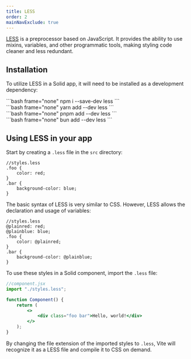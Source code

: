 ```yaml
---
title: LESS
order: 2
mainNavExclude: true
---
```


[LESS](https://lesscss.org/) is a preprocessor based on JavaScript. It provides the ability to use mixins, variables, and other programmatic tools, making styling code cleaner and less redundant.

## Installation

To utilize LESS in a Solid app, it will need to be installed as a development dependency:

<TabsCodeBlocks>
<div id="npm">
```bash frame="none"
npm i --save-dev less
```
</div>

<div id="yarn">```bash frame="none" yarn add --dev less ```</div>

<div id="pnpm">```bash frame="none" pnpm add --dev less ```</div>

<div id="bun">
```bash frame="none"
bun add --dev less
```
</div>
</TabsCodeBlocks>

## Using LESS in your app

Start by creating a `.less` file in the `src` directory:

```less
//styles.less
.foo {
	color: red;
}
.bar {
	background-color: blue;
}
```

The basic syntax of LESS is very similar to CSS. However, LESS allows the declaration and usage of variables:

```less
//styles.less
@plainred: red;
@plainblue: blue;
.foo {
	color: @plainred;
}
.bar {
	background-color: @plainblue;
}
```

To use these styles in a Solid component, import the `.less` file:

```jsx
//component.jsx
import "./styles.less";

function Component() {
	return (
		<>
			<div class="foo bar">Hello, world!</div>
		</>
	);
}
```

By changing the file extension of the imported styles to `.less`, Vite will recognize it as a LESS file and compile it to CSS on demand.
